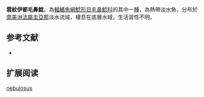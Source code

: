 {{Speciesbox
| name = 雲紋伊都毛鼻鯰
| image = 
| image_width = 
| status = NE
| status_system = IUCN3.1
| genus = Ituglanis
| species = nebulosus
| authority = [[de_Pinna_&_Keith|de Pinna & Keith]], 2003
| synonyms = 
}}

'''雲紋伊都毛鼻鯰'''，為[[輻鰭魚綱|輻鰭魚綱]][[鯰形目|鯰形目]][[毛鼻鯰科|毛鼻鯰科]]的其中一[[種|種]]，為熱帶淡水魚，分布於[[南美洲|南美洲]][[法屬圭亞那|法屬圭亞那]]淡水流域，棲息在底層水域，生活習性不明。

==参考文献==
*{{FishBase_species|genus=Ituglanis|species=nebulosus|year=2011|month=12}}

== 扩展阅读 ==
{{refbegin}}
{{wikispecies-inline|Ituglanis nebulosus|雲紋伊都毛鼻鯰}}
{{refend}}

{{taxonbar}}

[[Category:伊都毛鼻鯰属|nebulosus]]


{{鯰形目小作品}}